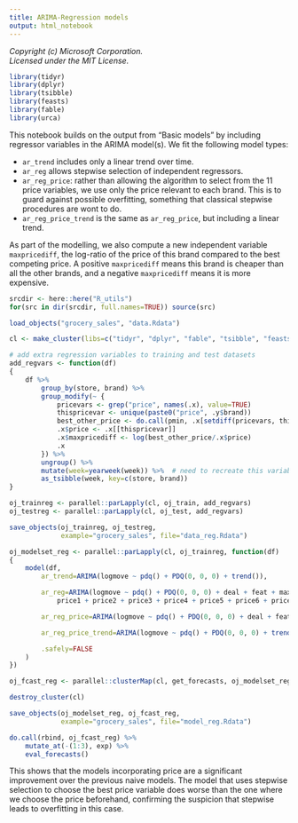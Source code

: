 ```yaml
---
title: ARIMA-Regression models
output: html_notebook
---
```


_Copyright (c) Microsoft Corporation._<br/>
_Licensed under the MIT License._

```r
library(tidyr)
library(dplyr)
library(tsibble)
library(feasts)
library(fable)
library(urca)
```

This notebook builds on the output from "Basic models" by including regressor variables in the ARIMA model(s). We fit the following model types:

- `ar_trend` includes only a linear trend over time.
- `ar_reg` allows stepwise selection of independent regressors.
- `ar_reg_price`: rather than allowing the algorithm to select from the 11 price variables, we use only the price relevant to each brand. This is to guard against possible overfitting, something that classical stepwise procedures are wont to do.
- `ar_reg_price_trend` is the same as `ar_reg_price`, but including a linear trend.

As part of the modelling, we also compute a new independent variable `maxpricediff`, the log-ratio of the price of this brand compared to the best competing price. A positive `maxpricediff` means this brand is cheaper than all the other brands, and a negative `maxpricediff` means it is more expensive.

```r
srcdir <- here::here("R_utils")
for(src in dir(srcdir, full.names=TRUE)) source(src)

load_objects("grocery_sales", "data.Rdata")

cl <- make_cluster(libs=c("tidyr", "dplyr", "fable", "tsibble", "feasts"))

# add extra regression variables to training and test datasets
add_regvars <- function(df)
{
    df %>%
        group_by(store, brand) %>%
        group_modify(~ {
            pricevars <- grep("price", names(.x), value=TRUE)
            thispricevar <- unique(paste0("price", .y$brand))
            best_other_price <- do.call(pmin, .x[setdiff(pricevars, thispricevar)])
            .x$price <- .x[[thispricevar]]
            .x$maxpricediff <- log(best_other_price/.x$price)
            .x
        }) %>%
        ungroup() %>%
        mutate(week=yearweek(week)) %>%  # need to recreate this variable because of tsibble/vctrs issues
        as_tsibble(week, key=c(store, brand))
}

oj_trainreg <- parallel::parLapply(cl, oj_train, add_regvars)
oj_testreg <- parallel::parLapply(cl, oj_test, add_regvars)

save_objects(oj_trainreg, oj_testreg,
             example="grocery_sales", file="data_reg.Rdata")

oj_modelset_reg <- parallel::parLapply(cl, oj_trainreg, function(df)
{
    model(df,
        ar_trend=ARIMA(logmove ~ pdq() + PDQ(0, 0, 0) + trend()),

        ar_reg=ARIMA(logmove ~ pdq() + PDQ(0, 0, 0) + deal + feat + maxpricediff +
            price1 + price2 + price3 + price4 + price5 + price6 + price7 + price8 + price9 + price10 + price11),

        ar_reg_price=ARIMA(logmove ~ pdq() + PDQ(0, 0, 0) + deal + feat + maxpricediff + price),

        ar_reg_price_trend=ARIMA(logmove ~ pdq() + PDQ(0, 0, 0) + trend() + deal + feat + maxpricediff + price),

        .safely=FALSE
    )
})

oj_fcast_reg <- parallel::clusterMap(cl, get_forecasts, oj_modelset_reg, oj_testreg)

destroy_cluster(cl)

save_objects(oj_modelset_reg, oj_fcast_reg,
             example="grocery_sales", file="model_reg.Rdata")

do.call(rbind, oj_fcast_reg) %>%
    mutate_at(-(1:3), exp) %>%
    eval_forecasts()
```

This shows that the models incorporating price are a significant improvement over the previous naive models. The model that uses stepwise selection to choose the best price variable does worse than the one where we choose the price beforehand, confirming the suspicion that stepwise leads to overfitting in this case.
